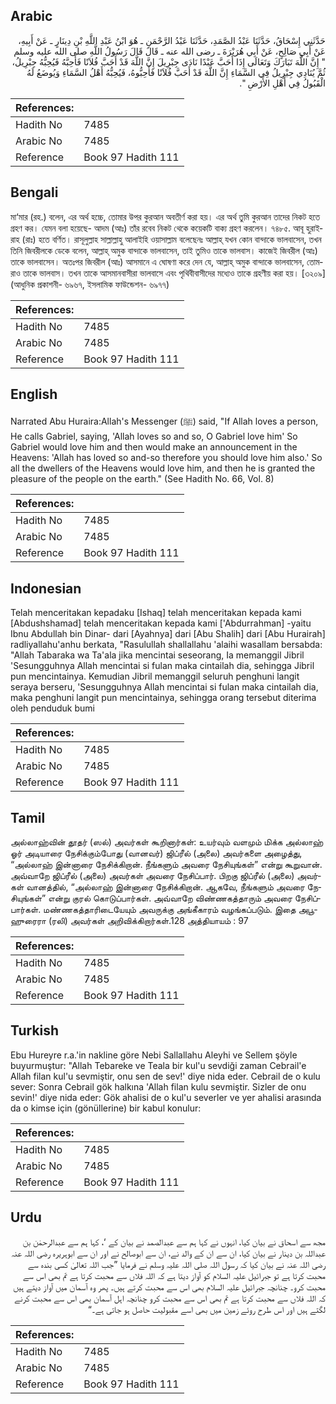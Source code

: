 ## Arabic


<div dir="rtl" lang="ar" style={{fontSize:'larger',backgroundColor:'#f8f9fa',padding:20}}>
حَدَّثَنِي إِسْحَاقُ، حَدَّثَنَا عَبْدُ الصَّمَدِ، حَدَّثَنَا عَبْدُ الرَّحْمَنِ ـ هُوَ ابْنُ عَبْدِ اللَّهِ بْنِ دِينَارٍ ـ عَنْ أَبِيهِ، عَنْ أَبِي صَالِحٍ، عَنْ أَبِي هُرَيْرَةَ ـ رضى الله عنه ـ قَالَ قَالَ رَسُولُ اللَّهِ صلى الله عليه وسلم ‏ "‏ إِنَّ اللَّهَ تَبَارَكَ وَتَعَالَى إِذَا أَحَبَّ عَبْدًا نَادَى جِبْرِيلَ إِنَّ اللَّهَ قَدْ أَحَبَّ فُلاَنًا فَأَحِبَّهُ فَيُحِبُّهُ جِبْرِيلُ، ثُمَّ يُنَادِي جِبْرِيلُ فِي السَّمَاءِ إِنَّ اللَّهَ قَدْ أَحَبَّ فُلاَنًا فَأَحِبُّوهُ، فَيُحِبُّهُ أَهْلُ السَّمَاءِ وَيُوضَعُ لَهُ الْقَبُولُ فِي أَهْلِ الأَرْضِ ‏"‏‏.‏
</div>
<div style={{backgroundColor:'#f8f9fa',padding:20, marginBottom: 10}}><table> <thead> <tr> <th>References:</th> <th></th> </tr> </thead> <tbody><tr><td>Hadith No</td><td>7485</td></tr><tr><td>Arabic No</td><td>7485</td></tr><tr><td>Reference</td><td>Book 97 Hadith 111</td></tr></tbody></table></div>

## Bengali


<div dir="ltr" lang="bn" style={{fontSize:'larger',backgroundColor:'#f8f9fa',padding:20}}>
মা‘মার (রহ.) বলেন, এর অর্থ হচ্চে, তোমার উপর কুরআন অবতীর্ণ করা হয়। এর অর্থ তুমি কুরআন তাদের নিকট হতে গ্রহণ কর। যেমন বলা হয়েছে- আদম (আঃ) তাঁর রবেব নিকট থেকে কয়েকটি বাক্য গ্রহণ করলেন। ৭৪৮৫. আবূ হুরাইরাহ (রাঃ) হতে বর্ণিত। রাসূলুল্লাহ সাল্লাল্লাহু আলাইহি ওয়াসাল্লাম বলেছেনঃ আল্লাহ্ যখন কোন বান্দাকে ভালবাসেন, তখন তিনি জিবরীলকে ডেকে বলেন, আল্লাহ্ অমুক বান্দাকে ভালবাসেন, তাই তুমিও তাকে ভালবাস। কাজেই জিবরীল (আঃ) তাকে ভালবাসেন। অতঃপর জিবরীল (আঃ) আসমানে এ ঘোষণা করে দেন যে, আল্লাহ্ অমুক বান্দাকে ভালবাসেন, তোমরাও তাকে ভালবাস। তখন তাকে আসমানবাসীরা ভালবাসে এবং পৃথিবীবাসীদের মধ্যেও তাকে গ্রহণীয় করা হয়। [৩২০৯] (আধুনিক প্রকাশনী- ৬৯৬৭, ইসলামিক ফাউন্ডেশন- ৬৯৭৭)
</div>
<div style={{backgroundColor:'#f8f9fa',padding:20, marginBottom: 10}}><table> <thead> <tr> <th>References:</th> <th></th> </tr> </thead> <tbody><tr><td>Hadith No</td><td>7485</td></tr><tr><td>Arabic No</td><td>7485</td></tr><tr><td>Reference</td><td>Book 97 Hadith 111</td></tr></tbody></table></div>

## English


<div dir="ltr" lang="en" style={{fontSize:'larger',backgroundColor:'#f8f9fa',padding:20}}>
Narrated Abu Huraira:Allah's Messenger (ﷺ) said, "If Allah loves a person, He calls Gabriel, saying, 'Allah loves so and so, O Gabriel love him' So Gabriel would love him and then would make an announcement in the Heavens: 'Allah has loved so and-so therefore you should love him also.' So all the dwellers of the Heavens would love him, and then he is granted the pleasure of the people on the earth." (See Hadith No. 66, Vol. 8)
</div>
<div style={{backgroundColor:'#f8f9fa',padding:20, marginBottom: 10}}><table> <thead> <tr> <th>References:</th> <th></th> </tr> </thead> <tbody><tr><td>Hadith No</td><td>7485</td></tr><tr><td>Arabic No</td><td>7485</td></tr><tr><td>Reference</td><td>Book 97 Hadith 111</td></tr></tbody></table></div>

## Indonesian


<div dir="ltr" lang="id" style={{fontSize:'larger',backgroundColor:'#f8f9fa',padding:20}}>
Telah menceritakan kepadaku [Ishaq] telah menceritakan kepada kami [Abdushshamad] telah menceritakan kepada kami ['Abdurrahman] -yaitu Ibnu Abdullah bin Dinar- dari [Ayahnya] dari [Abu Shalih] dari [Abu Hurairah] radliyallahu'anhu berkata, "Rasulullah shallallahu 'alaihi wasallam bersabda: "Allah Tabaraka wa Ta'ala jika mencintai seseorang, Ia memanggil Jibril 'Sesungguhnya Allah mencintai si fulan maka cintailah dia, sehingga Jibril pun mencintainya. Kemudian Jibril memanggil seluruh penghuni langit seraya berseru, 'Sesungguhnya Allah mencintai si fulan maka cintailah dia, maka penghuni langit pun mencintainya, sehingga orang tersebut diterima oleh penduduk bumi
</div>
<div style={{backgroundColor:'#f8f9fa',padding:20, marginBottom: 10}}><table> <thead> <tr> <th>References:</th> <th></th> </tr> </thead> <tbody><tr><td>Hadith No</td><td>7485</td></tr><tr><td>Arabic No</td><td>7485</td></tr><tr><td>Reference</td><td>Book 97 Hadith 111</td></tr></tbody></table></div>

## Tamil


<div dir="ltr" lang="ta" style={{fontSize:'larger',backgroundColor:'#f8f9fa',padding:20}}>
அல்லாஹ்வின் தூதர் (ஸல்) அவர்கள் கூறினார்கள்: உயர்வும் வளமும் மிக்க அல்லாஹ் ஓர் அடியாரை நேசிக்கும்போது (வானவர்) ஜிப்ரீல் (அலை) அவர்களை அழைத்து, “அல்லாஹ் இன்னாரை நேசிக்கிறான். நீங்களும் அவரை நேசியுங்கள்” என்று கூறுவான். அவ்வாறே ஜிப்ரீல் (அலை) அவர்கள் அவரை நேசிப்பார். பிறகு ஜிப்ரீல் (அலை) அவர்கள் வானத்தில், “அல்லாஹ் இன்னாரை நேசிக்கிறான். ஆகவே, நீங்களும் அவரை நேசியுங்கள்” என்று குரல் கொடுப்பார்கள். அவ்வாறே விண்ணகத்தாரும் அவரை நேசிப்பார்கள். மண்ணகத்தாரிடையேயும் அவருக்கு அங்கீகாரம் வழங்கப்படும். இதை அபூஹுரைரா (ரலி) அவர்கள் அறிவிக்கிறார்கள்.128 அத்தியாயம் : 97
</div>
<div style={{backgroundColor:'#f8f9fa',padding:20, marginBottom: 10}}><table> <thead> <tr> <th>References:</th> <th></th> </tr> </thead> <tbody><tr><td>Hadith No</td><td>7485</td></tr><tr><td>Arabic No</td><td>7485</td></tr><tr><td>Reference</td><td>Book 97 Hadith 111</td></tr></tbody></table></div>

## Turkish


<div dir="ltr" lang="tr" style={{fontSize:'larger',backgroundColor:'#f8f9fa',padding:20}}>
Ebu Hureyre r.a.'in nakline göre Nebi Sallallahu Aleyhi ve Sellem şöyle buyurmuştur: "Allah Tebareke ve Teala bir kul'u sevdiği zaman Cebrail'e Allah filan kul'u sevmiştir, onu sen de sev!' diye nida eder. Cebrail de o kulu sever: Sonra Cebrail gök halkına 'Allah filan kulu sevmiştir. Sizler de onu sevin!' diye nida eder: Gök ahalisi de o kul'u severler ve yer ahalisi arasında da o kimse için (gönüllerine) bir kabul konulur:
</div>
<div style={{backgroundColor:'#f8f9fa',padding:20, marginBottom: 10}}><table> <thead> <tr> <th>References:</th> <th></th> </tr> </thead> <tbody><tr><td>Hadith No</td><td>7485</td></tr><tr><td>Arabic No</td><td>7485</td></tr><tr><td>Reference</td><td>Book 97 Hadith 111</td></tr></tbody></table></div>

## Urdu


<div dir="rtl" lang="ur" style={{fontSize:'larger',backgroundColor:'#f8f9fa',padding:20}}>
مجھ سے اسحاق نے بیان کیا، انہوں نے کہا ہم سے عبدالصمد نے بیان کے ‘، کہا ہم سے عبدالرحمٰن بن عبداللہ بن دینار نے بیان کیا، ان سے ان کے والد نے، ان سے ابوصالح نے اور ان سے ابوہریرہ رضی اللہ عنہ رضی اللہ عنہ نے بیان کیا کہ رسول اللہ صلی اللہ علیہ وسلم نے فرمایا ”جب اللہ تعالیٰ کسی بندہ سے محبت کرتا ہے تو جبرائیل علیہ السلام کو آواز دیتا ہے کہ اللہ فلاں سے محبت کرتا ہے تم بھی اس سے محبت کرو۔ چنانچہ جبرائیل علیہ السلام بھی اس سے محبت کرتے ہیں۔ پھر وہ آسمان میں آواز دیتے ہیں کہ اللہ فلاں سے محبت کرتا ہے تم بھی اس سے محبت کرو چنانچہ اہل آسمان بھی اس سے محبت کرنے لگتے ہیں اور اس طرح روئے زمین میں بھی اسے مقبولیت حاصل ہو جاتی ہے۔“
</div>
<div style={{backgroundColor:'#f8f9fa',padding:20, marginBottom: 10}}><table> <thead> <tr> <th>References:</th> <th></th> </tr> </thead> <tbody><tr><td>Hadith No</td><td>7485</td></tr><tr><td>Arabic No</td><td>7485</td></tr><tr><td>Reference</td><td>Book 97 Hadith 111</td></tr></tbody></table></div>